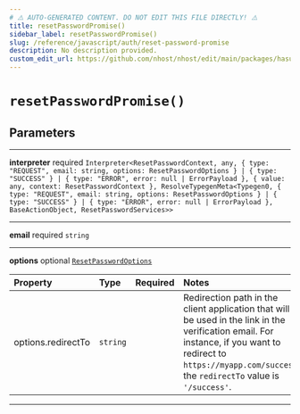 ```yaml
---
# ⚠️ AUTO-GENERATED CONTENT. DO NOT EDIT THIS FILE DIRECTLY! ⚠️
title: resetPasswordPromise()
sidebar_label: resetPasswordPromise()
slug: /reference/javascript/auth/reset-password-promise
description: No description provided.
custom_edit_url: https://github.com/nhost/nhost/edit/main/packages/hasura-auth-js/src/core/promises/resetPassword.ts#L15
---
```


# `resetPasswordPromise()`

## Parameters

---

**<span className="parameter-name">interpreter</span>** <span className="optional-status">required</span> `Interpreter<ResetPasswordContext, any, { type: "REQUEST", email: string, options: ResetPasswordOptions } | { type: "SUCCESS" } | { type: "ERROR", error: null | ErrorPayload }, { value: any, context: ResetPasswordContext }, ResolveTypegenMeta<Typegen0, { type: "REQUEST", email: string, options: ResetPasswordOptions } | { type: "SUCCESS" } | { type: "ERROR", error: null | ErrorPayload }, BaseActionObject, ResetPasswordServices>>`

---

**<span className="parameter-name">email</span>** <span className="optional-status">required</span> `string`

---

**<span className="parameter-name">options</span>** <span className="optional-status">optional</span> [`ResetPasswordOptions`](/reference/docgen/javascript/auth/types/reset-password-options)

| Property                                                                                       | Type     | Required | Notes                                                                                                                                                                                                             |
| :--------------------------------------------------------------------------------------------- | :------- | :------: | :---------------------------------------------------------------------------------------------------------------------------------------------------------------------------------------------------------------- |
| <span className="parameter-name"><span className="light-grey">options.</span>redirectTo</span> | `string` |          | Redirection path in the client application that will be used in the link in the verification email. For instance, if you want to redirect to `https://myapp.com/success`, the `redirectTo` value is `'/success'`. |

---
